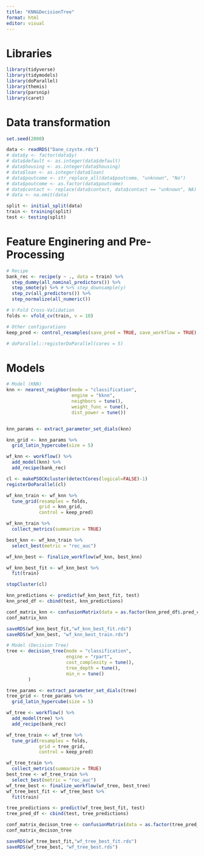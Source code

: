 ```yaml
---
title: "KNN&DecisionTree"
format: html
editor: visual
---
```


# Libraries

```r
library(tidyverse)
library(tidymodels)
library(doParallel)
library(themis)
library(parsnip)
library(caret)
```

# Data transformation

```r
set.seed(2000)

data <- readRDS("Dane_czyste.rds")
# data$y <- factor(data$y)
# data$default <- as.integer(data$default)
# data$housing <- as.integer(data$housing)
# data$loan <- as.integer(data$loan)
# data$poutcome <- str_replace_all(data$poutcome, "unknown", "No")
# data$poutcome <- as.factor(data$poutcome)
# data$contact <- replace(data$contact, data$contact == "unknown", NA)
# data <- na.omit(data)

split <- initial_split(data)
train <- training(split)
test <- testing(split)
```

# Feature Enginering and Pre-Processing

```r
# Recipe
bank_rec <- recipe(y ~ ., data = train) %>% 
  step_dummy(all_nominal_predictors()) %>%
  step_smote(y) %>% # %>% step_downsample(y)
  step_zv(all_predictors()) %>%
  step_normalize(all_numeric()) 

# V-Fold Cross-Validation
folds <- vfold_cv(train, v = 10)

# Other configurations
keep_pred <- control_resamples(save_pred = TRUE, save_workflow = TRUE)

# doParallel::registerDoParallel(cores = 5)
```

# Models

```r
# Model (KNN)
knn <- nearest_neighbor(mode = "classification",
                        engine = "kknn",
                        neighbors = tune(),
                        weight_func = tune(),
                        dist_power = tune())


knn_params <- extract_parameter_set_dials(knn)

knn_grid <- knn_params %>% 
  grid_latin_hypercube(size = 5)

wf_knn <- workflow() %>% 
  add_model(knn) %>% 
  add_recipe(bank_rec)

cl <- makePSOCKcluster(detectCores(logical=FALSE)-1)
registerDoParallel(cl)

wf_knn_train <- wf_knn %>% 
  tune_grid(resamples = folds,
            grid = knn_grid,
            control = keep_pred)

wf_knn_train %>% 
  collect_metrics(summarize = TRUE)

best_knn <- wf_knn_train %>% 
  select_best(metric = "roc_auc")

wf_knn_best <- finalize_workflow(wf_knn, best_knn)

wf_knn_best_fit <- wf_knn_best %>% 
  fit(train)

stopCluster(cl)

knn_predictions <- predict(wf_knn_best_fit, test)
knn_pred_df <- cbind(test, knn_predictions)

conf_matrix_knn <- confusionMatrix(data = as.factor(knn_pred_df$.pred_class), reference = as.factor(knn_pred_df$y))
conf_matrix_knn

saveRDS(wf_knn_best_fit,"wf_knn_best_fit.rds")
saveRDS(wf_knn_best, "wf_knn_best_train.rds")
```

```r
# Model (Decision Tree)
tree <- decision_tree(mode = "classification",
                      engine = "rpart",
                      cost_complexity = tune(),
                      tree_depth = tune(),
                      min_n = tune()
        )

tree_params <- extract_parameter_set_dials(tree)
tree_grid <- tree_params %>% 
  grid_latin_hypercube(size = 5)

wf_tree <- workflow() %>% 
  add_model(tree) %>% 
  add_recipe(bank_rec)

wf_tree_train <- wf_tree %>% 
  tune_grid(resamples = folds,
            grid = tree_grid,
            control = keep_pred)

wf_tree_train %>% 
  collect_metrics(summarize = TRUE)
best_tree <- wf_tree_train %>% 
  select_best(metric = "roc_auc")
wf_tree_best <- finalize_workflow(wf_tree, best_tree)
wf_tree_best_fit <- wf_tree_best %>% 
  fit(train)

tree_predictions <- predict(wf_tree_best_fit, test)
tree_pred_df <- cbind(test, tree_predictions)

conf_matrix_decison_tree <- confusionMatrix(data = as.factor(tree_pred_df$.pred_class), reference = as.factor(tree_pred_df$y))
conf_matrix_decison_tree

saveRDS(wf_tree_best_fit,"wf_tree_best_fit.rds")
saveRDS(wf_tree_best, "wf_tree_best.rds")
```
